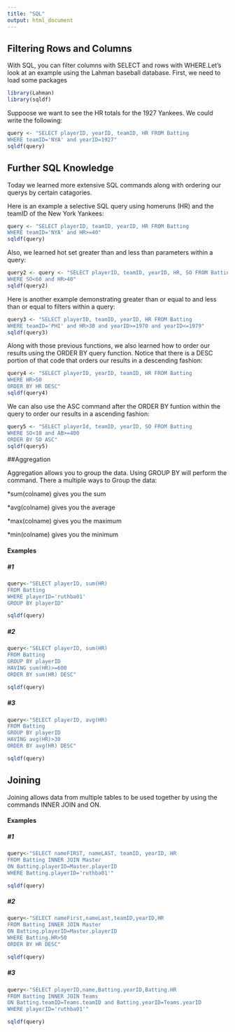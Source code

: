 ```yaml
---
title: "SQL"
output: html_document
---
```


## Filtering Rows and Columns 

With SQL, you can filter columns with SELECT 
and rows with WHERE.Let's look at an example 
using the Lahman baseball database. First, we need
to load some packages
```r
library(Lahman)
library(sqldf)
```

Suppoose we want to see the HR
totals for the 1927 Yankees. 
We could write the following:
```r
query <- "SELECT playerID, yearID, teamID, HR FROM Batting
WHERE teamID='NYA' and yearID=1927"
sqldf(query)
```

## Further SQL Knowledge
Today we learned more extensive SQL commands
along with ordering our querys by certain catagories.

Here is an example a selective SQL query using homeruns (HR) and the teamID of the New York Yankees:
```r
query <- "SELECT playerID, teamID, yearID, HR FROM Batting
WHERE teamID='NYA' and HR>=40"
sqldf(query)
```

Also, we learned hot set greater than and less than parameters within a query:
```r
query2 <- query <- "SELECT playerID, teamID, yearID, HR, SO FROM Batting
WHERE SO<60 and HR>40"
sqldf(query2)
```

Here is another example demonstrating greater than or equal to and less than or equal to filters within a query: 
```r
query3 <- "SELECT playerID, teamID, yearID, HR FROM Batting
WHERE teamID='PHI' and HR>30 and yearID>=1970 and yearID<=1979"
sqldf(query3)
```

Along with those previous functions, we also learned how to order our results using the ORDER BY query function. Notice that there is a DESC portion of that code that orders our results in a descending fashion:
```r
query4 <- "SELECT playerID, yearID, teamID, HR FROM Batting 
WHERE HR>50
ORDER BY HR DESC"
sqldf(query4)
```

We can also use the ASC command after the ORDER BY funtion within the query to order our results in a ascending fashion:
```r
query5 <- "SELECT playerId, teamID, yearID, SO FROM Batting
WHERE SO<10 and AB>=400
ORDER BY SO ASC"
sqldf(query5)
```
##Aggregation

Aggregation allows you to group the data. Using GROUP BY will perform the command. There a multiple ways to Group the data:

*sum(colname) gives you the sum

*avg(colname) gives you the average

*max(colname) gives you the maximum

*min(colname) gives you the minimum

#### Examples
##### #1
```r
query<-"SELECT playerID, sum(HR) 
FROM Batting 
WHERE playerID='ruthba01' 
GROUP BY playerID" 

sqldf(query) 
```
##### #2
```r
query<-"SELECT playerID, sum(HR)
FROM Batting 
GROUP BY playerID 
HAVING sum(HR)>=600 
ORDER BY sum(HR) DESC" 

sqldf(query) 
```
##### #3
```r
query<-"SELECT playerID, avg(HR)
FROM Batting 
GROUP BY playerID 
HAVING avg(HR)>30 
ORDER BY avg(HR) DESC" 

sqldf(query)
```
## Joining
Joining allows data from multiple tables to be used together by using the commands INNER JOIN and ON. 

#### Examples
##### #1
```r
query<-"SELECT nameFIRST, nameLAST, teamID, yearID, HR  
FROM Batting INNER JOIN Master 
ON Batting.playerID=Master.playerID 
WHERE Batting.playerID='ruthba01'" 

sqldf(query) 
```
##### #2
```r
query<-"SELECT nameFirst,nameLast,teamID,yearID,HR 
FROM Batting INNER JOIN Master 
ON Batting.playerID=Master.playerID 
WHERE Batting.HR>50
ORDER BY HR DESC" 

sqldf(query) 
```
##### #3
```r
query<-"SELECT playerID,name,Batting.yearID,Batting.HR 
FROM Batting INNER JOIN Teams 
ON Batting.teamID=Teams.teamID and Batting.yearID=Teams.yearID 
WHERE playerID='ruthba01'" 

sqldf(query) 
```


